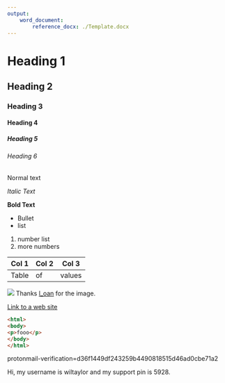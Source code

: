 ```yaml
---
output: 
    word_document:
        reference_docx: ./Template.docx
---
```


# Heading 1

## Heading 2

### Heading 3

#### Heading 4

##### Heading 5

###### Heading 6

Normal text

*Italic Text*

**Bold Text**

- Bullet
- list

1. number list
2. more numbers

| Col 1 | Col 2 | Col 3 |
|-------|-------|-------|
| Table | of | values |

![](cat.jpg)
Thanks [l_oan](https://unsplash.com/@l_oan) for the image.

[Link to a web site](https://www.wil.dev)


```html
<html>
<body>
<p>fooo</p>
</body>
</html>
```

protonmail-verification=d36f1449df243259b4490818515d46ad0cbe71a2


Hi, my username is wiltaylor and my support pin is 5928.